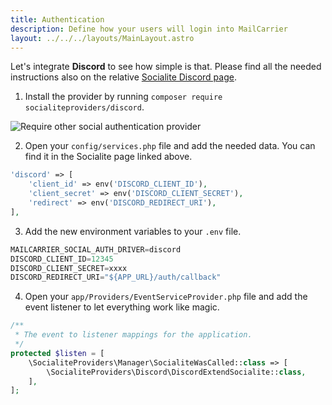 ```yaml
---
title: Authentication
description: Define how your users will login into MailCarrier
layout: ../../../layouts/MainLayout.astro
---
```


Let's integrate **Discord** to see how simple is that. Please find all the needed instructions also on the relative [Socialite Discord page](https://socialiteproviders.com/Discord/).

1. Install the provider by running `composer require socialiteproviders/discord`.

<Image src="/images/social-auth-other-require.png" alt="Require other social authentication provider" />

2. Open your `config/services.php` file and add the needed data. You can find it in the Socialite page linked above.

```php
'discord' => [
    'client_id' => env('DISCORD_CLIENT_ID'),
    'client_secret' => env('DISCORD_CLIENT_SECRET'),
    'redirect' => env('DISCORD_REDIRECT_URI'),
],
```
3. Add the new environment variables to your `.env` file.

```js
MAILCARRIER_SOCIAL_AUTH_DRIVER=discord
DISCORD_CLIENT_ID=12345
DISCORD_CLIENT_SECRET=xxxx
DISCORD_REDIRECT_URI="${APP_URL}/auth/callback"
```

4. Open your `app/Providers/EventServiceProvider.php` file and add the event listener to let everything work like magic.

```php
/**
 * The event to listener mappings for the application.
 */
protected $listen = [
    \SocialiteProviders\Manager\SocialiteWasCalled::class => [
        \SocialiteProviders\Discord\DiscordExtendSocialite::class,
    ],
];
```